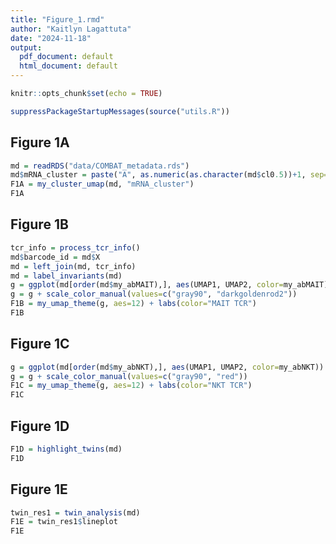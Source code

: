 ```yaml
---
title: "Figure_1.rmd"
author: "Kaitlyn Lagattuta"
date: "2024-11-18"
output:
  pdf_document: default
  html_document: default
---
```


```r
knitr::opts_chunk$set(echo = TRUE)
```

```r
suppressPackageStartupMessages(source("utils.R"))
```

## Figure 1A

```r
md = readRDS("data/COMBAT_metadata.rds")
md$mRNA_cluster = paste("A", as.numeric(as.character(md$cl0.5))+1, sep="")
F1A = my_cluster_umap(md, "mRNA_cluster")
F1A
```

## Figure 1B

```r
tcr_info = process_tcr_info()
md$barcode_id = md$X
md = left_join(md, tcr_info)
md = label_invariants(md)
g = ggplot(md[order(md$my_abMAIT),], aes(UMAP1, UMAP2, color=my_abMAIT))
g = g + scale_color_manual(values=c("gray90", "darkgoldenrod2")) 
F1B = my_umap_theme(g, aes=12) + labs(color="MAIT TCR") 
F1B
```

## Figure 1C

```r
g = ggplot(md[order(md$my_abNKT),], aes(UMAP1, UMAP2, color=my_abNKT))
g = g + scale_color_manual(values=c("gray90", "red"))
F1C = my_umap_theme(g, aes=12) + labs(color="NKT TCR")
F1C
```


## Figure 1D

```r
F1D = highlight_twins(md)
F1D
```


## Figure 1E

```r
twin_res1 = twin_analysis(md)
F1E = twin_res1$lineplot
F1E
```


